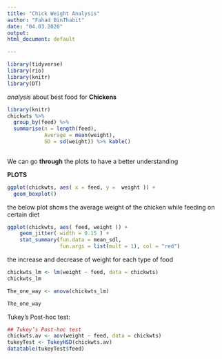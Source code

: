 ```yaml
---
title: "Chick Weight Analysis"
author: "Fahad BinThabit"
date: "04.03.2020"
output:
html_document: default

---
```


```r
library(tidyverse)
library(rio)
library(knitr)
library(DT)


```

*analysis* about best food for **Chickens**

```r
library(knitr)
chickwts %>% 
  group_by(feed) %>%
  summarise(n = length(feed),
            Average = mean(weight), 
            SD = sd(weight)) %>% kable()
  

```
We can go **through** the plots to have a better understanding 



**PLOTS**

```r
ggplot(chickwts, aes( x = feed, y =  weight )) + 
  geom_boxplot()
```


the below plot shows the average weight of the chicken while feeding on certain diet 



```r
ggplot(chickwts, aes( feed, weight )) + 
    geom_jitter( width = 0.15 ) + 
    stat_summary(fun.data = mean_sdl,
                 fun.args = list(mult = 1), col = "red")
```

the increase and decrease of weight for each type of food 

```r
chickwts_lm <- lm(weight ~ feed, data = chickwts)
chickwts_lm 
```

```r
The_one_way <- anova(chickwts_lm)

The_one_way


```
Tukey’s Post-hoc test:


```r
## Tukey’s Post-hoc test
chickwts.av <- aov(weight ~ feed, data = chickwts)
tukeyTest <- TukeyHSD(chickwts.av)
datatable(tukeyTest$feed)
```

